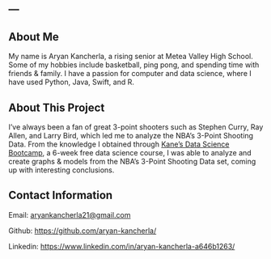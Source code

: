 ---
---

## About Me 
My name is Aryan Kancherla, a rising senior at Metea Valley High School. Some of my hobbies include basketball, ping pong, and spending time with friends & family. I have a passion for computer and data science, where I have used Python, Java, Swift, and R. 

## About This Project

I've always been a fan of great 3-point shooters such as Stephen Curry, Ray Allen, and Larry Bird, which led me to analyze the NBA's 3-Point Shooting Data. From the knowledge I obtained through [Kane's Data Science Bootcamp](https://bootcamp.davidkane.info/), a 6-week free data science course, I was able to analyze and create graphs & models from the NBA's 3-Point Shooting Data set, coming up with interesting conclusions.

## Contact Information

Email: [aryankancherla21@gmail.com](aryankancherla21@gmail.com)

Github: [https://github.com/aryan-kancherla/](https://github.com/aryan-kancherla/)

Linkedin: [https://www.linkedin.com/in/aryan-kancherla-a646b1263/](https://www.linkedin.com/in/aryan-kancherla-a646b1263/) 


